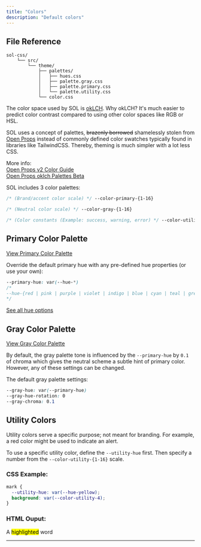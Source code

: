 ```yaml
---
title: "Colors"
description: "Default colors"
---
```


## File Reference

```
sol-css/
    └── src/
        └── theme/
            ├── palettes/
            │   ├── hues.css
            │   ├── palette.gray.css
            │   ├── palette.primary.css
            │   └── palette.utility.css
            └── color.css
```

The color space used by SOL is [okLCH](https://developer.mozilla.org/en-US/docs/Web/CSS/color_value/oklch). Why okLCH? It's much easier to predict color contrast compared to using other color spaces like RGB or HSL. 

SOL uses a concept of palettes, ~~brazenly borrowed~~ shamelessly stolen from [Open Props](https://open-props.style/) instead of commonly defined color swatches typically found in libraries like TailwindCSS. Thereby, theming is much simpler with a lot less CSS.

More info:  
[Open Props v2 Color Guide](https://opv2-beta.netlify.app/color/)  
[Open Props oklch Palettes Beta](https://nerdy.dev/open-props-oklch-palettes-beta)


SOL includes 3 color palettes: 

```css
/* (Brand/accent color scale) */ --color-primary-{1-16}

/* (Neutral color scale) */ --color-gray-{1-16}

/* (Color constants (Example: success, warning, error) */ --color-utility-{1-16}
```

## Primary Color Palette

[View Primary Color Palette](#color-palette-primary)

Override the default primary hue with any pre-defined hue properties (or use your own): 

```css
--primary-hue: var(--hue-*)
/* 
--hue-{red | pink | purple | violet | indigo | blue | cyan | teal | green | lime | yellow | orange} 
*/
```

[See all hue options](#hue-options)

## Gray Color Palette

[View Gray Color Palette](#color-palette-gray)

By default, the gray palette tone is influenced by the `--primary-hue` by `0.1` of chroma which gives the neutral scheme a subtle hint of primary color. However, any of these settings can be changed.

The default gray palette settings: 

```css
--gray-hue: var(--primary-hue)
--gray-hue-rotation: 0
--gray-chroma: 0.1
```

## Utility Colors 

Utility colors serve a specific purpose; not meant for branding. For example, a red color might be used to indicate an alert. 

To use a specific utility color, define the `--utility-hue` first. Then specify a number from the `--color-utility-{1-16}` scale.

### CSS Example: 

```css
mark {
  --utility-hue: var(--hue-yellow);
  background: var(--color-utility-4);
}
```

### HTML Ouput: 

A <mark>highlighted</mark> word



---

<ColorPalette />